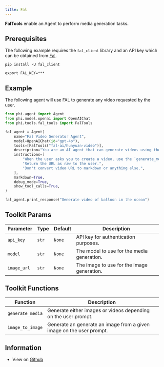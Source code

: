 ```yaml
---
title: Fal
---
```


**FalTools** enable an Agent to perform media generation tasks.

## Prerequisites

The following example requires the `fal_client` library and an API key which can be obtained from [Fal](https://fal.ai/).

```shell
pip install -U fal_client
```

```shell
export FAL_KEY=***
```

## Example

The following agent will use FAL to generate any video requested by the user.

```python cookbook/tools/fal_tools.py
from phi.agent import Agent
from phi.model.openai import OpenAIChat
from phi.tools.fal_tools import FalTools

fal_agent = Agent(
    name="Fal Video Generator Agent",
    model=OpenAIChat(id="gpt-4o"),
    tools=[FalTools("fal-ai/hunyuan-video")],
    description="You are an AI agent that can generate videos using the Fal API.",
    instructions=[
        "When the user asks you to create a video, use the `generate_media` tool to create the video.",
        "Return the URL as raw to the user.",
        "Don't convert video URL to markdown or anything else.",
    ],
    markdown=True,
    debug_mode=True,
    show_tool_calls=True,
)

fal_agent.print_response("Generate video of balloon in the ocean")
```

## Toolkit Params

| Parameter | Type | Default | Description |
|-----------|------|---------|-------------|
| `api_key` | `str` | `None` | API key for authentication purposes. |
| `model` | `str` | `None` | The model to use for the media generation. |
| `image_url` | `str` | `None` | The image to use for the image generation. |


## Toolkit Functions

| Function | Description |
|----------|-------------|
| `generate_media` | Generate either images or videos depending on the user prompt. |
| `image_to_image` | Generate an generate an image from a given image on the user prompt. |

## Information

- View on [Github](https://github.com/phidatahq/phidata/blob/main/phi/tools/fal_tools.py)
